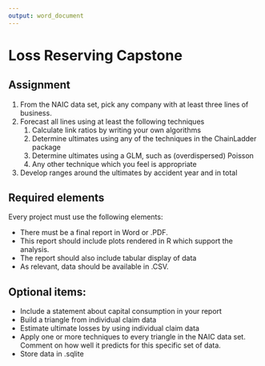 ```yaml
---
output: word_document
---
```


# Loss Reserving Capstone

## Assignment

1. From the NAIC data set, pick any company with at least three lines of business.
2. Forecast all lines using at least the following techniques
    1. Calculate link ratios by writing your own algorithms
    2. Determine ultimates using any of the techniques in the ChainLadder package
    3. Determine ultimates using a GLM, such as (overdispersed) Poisson
    4. Any other technique which you feel is appropriate
3. Develop ranges around the ultimates by accident year and in total

## Required elements

Every project must use the following elements:

* There must be a final report in Word or .PDF.
* This report should include plots rendered in R which support the analysis.
* The report should also include tabular display of data
* As relevant, data should be available in .CSV.

## Optional items:
* Include a statement about capital consumption in your report
* Build a triangle from individual claim data
* Estimate ultimate losses by using individual claim data
* Apply one or more techniques to every triangle in the NAIC data set. Comment on how well it predicts for this specific set of data.
* Store data in .sqlite
